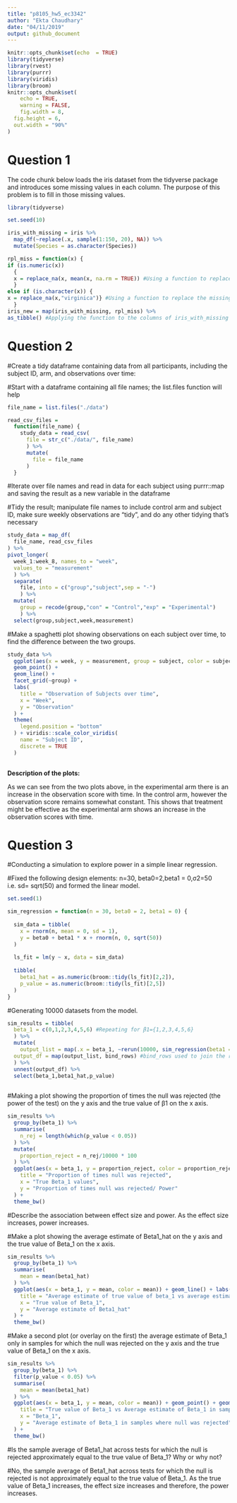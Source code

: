 ```yaml
---
title: "p8105_hw5_ec3342"
author: "Ekta Chaudhary"
date: "04/11/2019"
output: github_document
---
```


```r

knitr::opts_chunk$set(echo  = TRUE)
library(tidyverse)
library(rvest)
library(purrr)
library(viridis)
library(broom)
knitr::opts_chunk$set(
	echo = TRUE,
	warning = FALSE,
	fig.width = 8, 
  fig.height = 6,
  out.width = "90%"
)
```
# Question 1

The code chunk below loads the iris dataset from the tidyverse package and introduces some missing values in each column. The purpose of this problem is to fill in those missing values.

```r
library(tidyverse)

set.seed(10)

iris_with_missing = iris %>% 
  map_df(~replace(.x, sample(1:150, 20), NA)) %>%
  mutate(Species = as.character(Species))
```
```r
rpl_miss = function(x) {
if (is.numeric(x))
  { 
  x = replace_na(x, mean(x, na.rm = TRUE)) #Using a function to replace the missing values of numeric variables with the mean of non-missing values
  }
else if (is.character(x)) {
x = replace_na(x,"virginica")} #Using a function to replace the missing values of character variables, with "virginica"
  }
iris_new = map(iris_with_missing, rpl_miss) %>% 
as_tibble() #Applying the function to the columns of iris_with_missing using a map statement.

```

# Question 2

#Create a tidy dataframe containing data from all participants, including the subject ID, arm, and observations over time:

#Start with a dataframe containing all file names; the list.files function will help

```r

file_name = list.files("./data")

read_csv_files = 
  function(file_name) {
    study_data = read_csv(
      file = str_c("./data/", file_name)
      ) %>%
      mutate(
        file = file_name
      )
  }

```

#Iterate over file names and read in data for each subject using purrr::map and saving the result as a new variable in the dataframe

#Tidy the result; manipulate file names to include control arm and subject ID, make sure weekly observations are “tidy”, and do any other tidying that’s necessary

```r

study_data = map_df(
  file_name, read_csv_files
) %>%
pivot_longer(
  week_1:week_8, names_to = "week",
  values_to = "measurement"
  ) %>%
  separate(
    file, into = c("group","subject",sep = "-")
    ) %>%
  mutate(
    group = recode(group,"con" = "Control","exp" = "Experimental")
    ) %>%
  select(group,subject,week,measurement)

```


#Make a spaghetti plot showing observations on each subject over time, to find the difference between the two groups.

```r

study_data %>%
  ggplot(aes(x = week, y = measurement, group = subject, color = subject)) + 
  geom_point() +
  geom_line() +
  facet_grid(~group) + 
  labs(
    title = "Observation of Subjects over time",
    x = "Week",
    y = "Observation"
  ) + 
  theme(
    legend.position = "bottom"
  ) + viridis::scale_color_viridis(
    name = "Subject ID",
    discrete = TRUE
  )
  
```

**Description of the plots:**

As we can see from the two plots above, in the experimental arm there is an increase in the observation score with time. In the control arm, however the observation score remains somewhat constant. 
This shows that treatment might be effective as the experimental arm shows an increase in the observation scores with time.

# Question 3

#Conducting a simulation to explore power in a simple linear regression.

#Fixed the following design elements: n=30, beta0=2,beta1 = 0,σ2=50 i.e. sd= sqrt(50) and formed the linear model.

```r

set.seed(1)

sim_regression = function(n = 30, beta0 = 2, beta1 = 0) {
  
  sim_data = tibble(
    x = rnorm(n, mean = 0, sd = 1),
    y = beta0 + beta1 * x + rnorm(n, 0, sqrt(50))
  )
  
  ls_fit = lm(y ~ x, data = sim_data)
  
  tibble(
    beta1_hat = as.numeric(broom::tidy(ls_fit)[2,2]),
    p_value = as.numeric(broom::tidy(ls_fit)[2,5]) 
  )
}

```

#Generating 10000 datasets from the model.

```r

sim_results = tibble(
  beta_1 = c(0,1,2,3,4,5,6) #Repeating for β1={1,2,3,4,5,6}
  ) %>%
  mutate(
    output_list = map(.x = beta_1, ~rerun(10000, sim_regression(beta1 = .x))), #Generating 10000 datasets
  output_df = map(output_list, bind_rows) #bind_rows used to join the results across each individual runs of the simulation
  ) %>% 
  unnest(output_df) %>%
  select(beta_1,beta1_hat,p_value) 
  
```

#Making a plot showing the proportion of times the null was rejected (the power of the test) on the y axis and the true value of β1 on the x axis. 

```r

sim_results %>%
  group_by(beta_1) %>%
  summarise(
    n_rej = length(which(p_value < 0.05))
  ) %>%
  mutate(
    proportion_reject = n_rej/10000 * 100
  ) %>%
  ggplot(aes(x = beta_1, y = proportion_reject, color = proportion_reject)) + geom_point() + geom_line() + labs(
    title = "Proportion of times null was rejected",
    x = "True Beta_1 values",
    y = "Proportion of times null was rejected/ Power"
  ) + 
  theme_bw()

```

#Describe the association between effect size and power.
As the effect size increases, power increases. 

#Make a plot showing the average estimate of Beta1_hat on the y axis and the true value of Beta_1 on the x axis. 

```r

sim_results %>%
  group_by(beta_1) %>%
  summarise(
    mean = mean(beta1_hat)
  ) %>%
  ggplot(aes(x = beta_1, y = mean, color = mean)) + geom_line() + labs(
    title = "Average estimate of true value of beta_1 vs average estimate of beta1_hat",
    x = "True value of Beta_1",
    y = "Average estimate of Beta1_hat"
  ) + 
  theme_bw()

```

#Make a second plot (or overlay on the first) the average estimate of Beta_1 only in samples for which the null was rejected on the y axis and the true value of Beta_1 on the x axis. 

```r

sim_results %>%
  group_by(beta_1) %>%
  filter(p_value < 0.05) %>%
  summarise(
    mean = mean(beta1_hat)
  ) %>%
  ggplot(aes(x = beta_1, y = mean, color = mean)) + geom_point() + geom_line() + labs(
    title = "True value of Beta_1 vs Average estimate of Beta_1 in samples where null was rejected",
    x = "Beta_1",
    y = "Average estimate of Beta_1 in samples where null was rejected"
  ) + 
  theme_bw()

```

#Is the sample average of Beta1_hat across tests for which the null is rejected approximately equal to the true value of Beta_1? Why or why not?

#No, the sample average of Beta1_hat across tests for which the null is rejected is not approximately equal to the true value of Beta_1. As the true value of Beta_1 increases, the effect size increases and therefore, the power increases.
